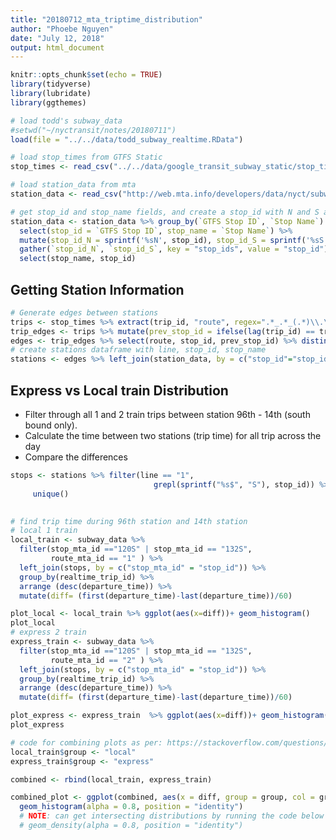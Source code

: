 ```yaml
---
title: "20180712_mta_triptime_distribution"
author: "Phoebe Nguyen"
date: "July 12, 2018"
output: html_document
---
```


```r
knitr::opts_chunk$set(echo = TRUE)
library(tidyverse)
library(lubridate)
library(ggthemes)

# load todd's subway_data
#setwd("~/nyctransit/notes/20180711")
load(file = "../../data/todd_subway_realtime.RData")

# load stop_times from GTFS Static
stop_times <- read_csv("../../data/google_transit_subway_static/stop_times.txt")

# load station_data from mta
station_data <- read_csv("http://web.mta.info/developers/data/nyct/subway/Stations.csv")

# get stop_id and stop_name fields, and create a stop_id with N and S appended
station_data <- station_data %>% group_by(`GTFS Stop ID`, `Stop Name`) %>%
  select(stop_id = `GTFS Stop ID`, stop_name = `Stop Name`) %>%
  mutate(stop_id_N = sprintf('%sN', stop_id), stop_id_S = sprintf('%sS', stop_id)) %>%
  gather(`stop_id_N`, `stop_id_S`, key = "stop_ids", value = "stop_id") %>%
  select(stop_name, stop_id)
```
## Getting Station Information

```r
# Generate edges between stations
trips <- stop_times %>% extract(trip_id, "route", regex=".*_.*_(.*)\\.\\..*", remove = FALSE)
trip_edges <- trips %>% mutate(prev_stop_id = ifelse(lag(trip_id) == trip_id, lag(stop_id), NA))
edges <- trip_edges %>% select(route, stop_id, prev_stop_id) %>% distinct()
# create stations dataframe with line, stop_id, stop_name
stations <- edges %>% left_join(station_data, by = c("stop_id"="stop_id")) %>% select(line=route, stop_id, stop_name)

```
## Express vs Local train Distribution

- Filter through all 1 and 2 train trips between station 96th - 14th (south bound only). 
- Calculate the time between two stations (trip time) for all trip across the day
- Compare the differences

```r

stops <- stations %>% filter(line == "1",
                                grepl(sprintf("%s$", "S"), stop_id)) %>%
     unique()

  
# find trip time during 96th station and 14th station
# local 1 train
local_train <- subway_data %>% 
  filter(stop_mta_id =="120S" | stop_mta_id == "132S",
         route_mta_id == "1" ) %>%
  left_join(stops, by = c("stop_mta_id" = "stop_id")) %>%
  group_by(realtime_trip_id) %>% 
  arrange (desc(departure_time)) %>%
  mutate(diff= (first(departure_time)-last(departure_time))/60)

plot_local <- local_train %>% ggplot(aes(x=diff))+ geom_histogram()
plot_local
# express 2 train
express_train <- subway_data %>% 
  filter(stop_mta_id =="120S" | stop_mta_id == "132S",
         route_mta_id == "2" ) %>%
  left_join(stops, by = c("stop_mta_id" = "stop_id")) %>%
  group_by(realtime_trip_id) %>% 
  arrange (desc(departure_time)) %>%
  mutate(diff= (first(departure_time)-last(departure_time))/60)

plot_express <- express_train  %>% ggplot(aes(x=diff))+ geom_histogram()
plot_express

# code for combining plots as per: https://stackoverflow.com/questions/21192002/how-to-combine-2-plots-ggplot-into-one-plot
local_train$group <- "local"
express_train$group <- "express"

combined <- rbind(local_train, express_train)

combined_plot <- ggplot(combined, aes(x = diff, group = group, col = group, fill = group)) +
  geom_histogram(alpha = 0.8, position = "identity")
  # NOTE: can get intersecting distributions by running the code below 
  # geom_density(alpha = 0.8, position = "identity")

```